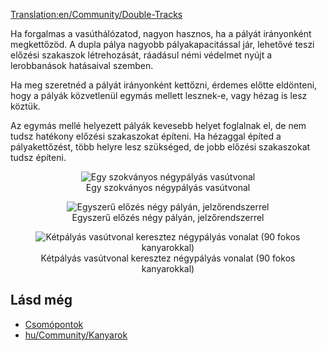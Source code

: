 [[Translation:en/Community/Double-Tracks]]

Ha forgalmas a vasúthálózatod, nagyon hasznos, ha a pályát irányonként megkettőzöd. A dupla pálya nagyobb pályakapacitással jár, lehetővé teszi előzési szakaszok létrehozását, ráadásul némi védelmet nyújt a lerobbanások hatásaival szemben.

Ha meg szeretnéd a pályát irányonként kettőzni, érdemes előtte eldönteni, hogy a pályák közvetlenül egymás mellett lesznek-e, vagy hézag is lesz köztük.

Az egymás mellé helyezett pályák kevesebb helyet foglalnak el, de nem tudsz hatékony előzési szakaszokat építeni.
Ha hézaggal építed a pályakettőzést, több helyre lesz szükséged, de jobb előzési szakaszokat tudsz építeni.

<center>[[File:en/Normal 4 track.png|center|none|frame|Egy szokványos négypályás vasútvonal]]</center>
<center>[[File:en/Simple overtaking.png|center|none|frame|Egyszerű előzés négy pályán, jelzőrendszerrel]]</center>
<center>[[File:en/2 track - 4 track.png|center|none|frame|Kétpályás vasútvonal keresztez négypályás vonalat (90 fokos kanyarokkal)]]</center>

== Lásd még ==
*[[hu/Community/Junctionary/Main Page|Csomópontok]]
*[[hu/Community/Kanyarok]]